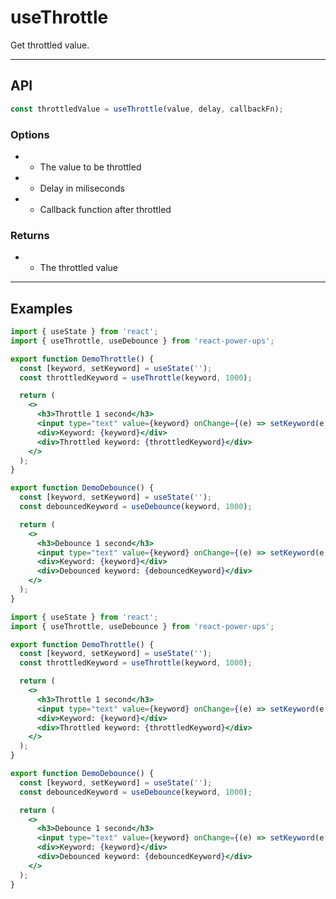


# useThrottle

Get throttled value.

<hr className="custom-hr" />

## API

```js
const throttledValue = useThrottle(value, delay, callbackFn);
```

### Options

- <Param name="value" type="any" isRequired />

  - The value to be throttled

- <Param name="delay" type="number" isRequired />

  - Delay in miliseconds

- <Param name="callbackFn" type="(value: any) => void" isRequired={false} />

  - Callback function after throttled

### Returns

- <Param name="throttledValue" type="any" />

  - The throttled value

<hr className="custom-hr" />

## Examples

<BrowserWindow>
  <DemoThrottle />
  <div className="h-4" />
  <DemoDebounce />
</BrowserWindow>

<Tabs>
<TabItem value="JS" label="JS">

```jsx
import { useState } from 'react';
import { useThrottle, useDebounce } from 'react-power-ups';

export function DemoThrottle() {
  const [keyword, setKeyword] = useState('');
  const throttledKeyword = useThrottle(keyword, 1000);

  return (
    <>
      <h3>Throttle 1 second</h3>
      <input type="text" value={keyword} onChange={(e) => setKeyword(e.target.value)} />
      <div>Keyword: {keyword}</div>
      <div>Throttled keyword: {throttledKeyword}</div>
    </>
  );
}

export function DemoDebounce() {
  const [keyword, setKeyword] = useState('');
  const debouncedKeyword = useDebounce(keyword, 1000);

  return (
    <>
      <h3>Debounce 1 second</h3>
      <input type="text" value={keyword} onChange={(e) => setKeyword(e.target.value)} />
      <div>Keyword: {keyword}</div>
      <div>Debounced keyword: {debouncedKeyword}</div>
    </>
  );
}
```

</TabItem>
<TabItem value="TS" label="TS" default>

```jsx
import { useState } from 'react';
import { useThrottle, useDebounce } from 'react-power-ups';

export function DemoThrottle() {
  const [keyword, setKeyword] = useState('');
  const throttledKeyword = useThrottle(keyword, 1000);

  return (
    <>
      <h3>Throttle 1 second</h3>
      <input type="text" value={keyword} onChange={(e) => setKeyword(e.target.value)} />
      <div>Keyword: {keyword}</div>
      <div>Throttled keyword: {throttledKeyword}</div>
    </>
  );
}

export function DemoDebounce() {
  const [keyword, setKeyword] = useState('');
  const debouncedKeyword = useDebounce(keyword, 1000);

  return (
    <>
      <h3>Debounce 1 second</h3>
      <input type="text" value={keyword} onChange={(e) => setKeyword(e.target.value)} />
      <div>Keyword: {keyword}</div>
      <div>Debounced keyword: {debouncedKeyword}</div>
    </>
  );
}
```

</TabItem>
</Tabs>
